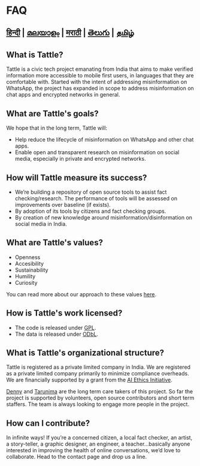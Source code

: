 # FAQ

## [हिन्दी](https://tattle.co.in/lang/hindi/faq_hindi) | [മലയാളം](https://tattle.co.in/lang/malayalam/faq_malayalam) | [मराठी](https://tattle.co.in/lang/marathi/faq_marathi) | [తెలుగు](https://tattle.co.in/lang/telugu/faq_telugu) | [தமிழ்](https://tattle.co.in/lang/tamil/faq_tamil)

## What is Tattle?

Tattle is a civic tech project emanating from India that aims to make verified information more accessible to mobile first users, in languages that they are comfortable with. Started with the intent of addressing misinformation on WhatsApp, the project has expanded in scope to address misinformation on chat apps and encrypted networks in general.

## What are Tattle's goals?

We hope that in the long term, Tattle will:

- Help reduce the lifecycle of misinformation on WhatsApp and other chat apps.
- Enable open and transparent research on misinformation on social media, especially in private and encrypted networks.

## How will Tattle measure its success?

- We’re building a repository of open source tools to assist fact checking/research. The performance of tools will be assessed on improvements over baseline (if exists).
- By adoption of its tools by citizens and fact checking groups.
- By creation of new knowledge around misinformation/disinformation on social media in India.

## What are Tattle's values?

- Openness
- Accesibility
- Sustainability
- Humility
- Curiosity

You can read more about our approach to these values [here](http://blog.tattle.co.in/shubhaarmbh/).

## How is Tattle's work licensed?

- The code is released under [GPL](https://www.gnu.org/licenses/gpl-3.0.en.html).
- The data is released under [ODbL](https://opendatacommons.org/licenses/odbl/).

## What is Tattle's organizational structure?

Tattle is registered as a private limited company in India. We are registered as a private limited company primarily to minimize compliance overheads. We are financially supported by a grant from the [AI Ethics Initiative](https://aiethicsinitiative.org/news/2019/3/12/announcing-the-winners-of-the-ai-and-the-news-open-challenge).

[Denny](https://twitter.com/dennymades) and [Tarunima](https://www.linkedin.com/in/tarunima/) are the long term care takers of this project. So far the project is supported by volunteers, open source contributors and short term staffers. The team is always looking to engage more people in the project.

## How can I contribute?

In infinite ways! If you’re a concerned citizen, a local fact checker, an artist, a story-teller, a graphic designer, an engineer, a teacher…basically anyone interested in improving the health of online conversations, we’d love to collaborate. Head to the contact page and drop us a line.
